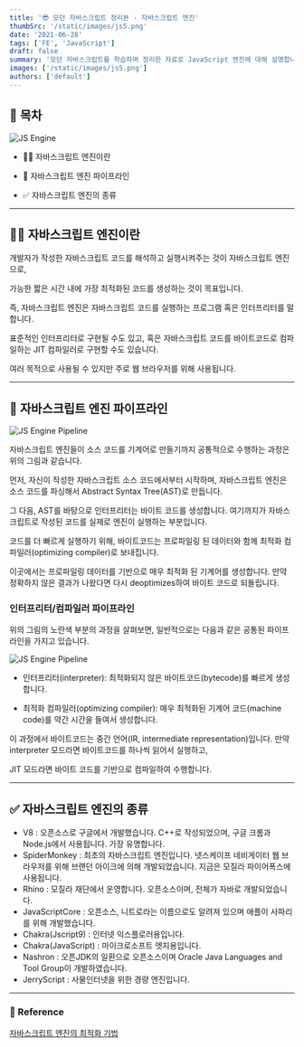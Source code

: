 ```yaml
---
title: '😎 모던 자바스크립트 정리본 - 자바스크립트 엔진'
thumbSrc: '/static/images/js5.png'
date: '2021-06-28'
tags: ['FE', 'JavaScript']
draft: false
summary: '모던 자바스크립트를 학습하며 정리한 자료로 JavaScript 엔진에 대해 설명합니다.'
images: ['/static/images/js5.png']
authors: ['default']
---
```


## 📌 목차

![JS Engine](/static/images/js5.png)

- 💁🏻 자바스크립트 엔진이란

- 🚂 자바스크립트 엔진 파이프라인

- ✅ 자바스크립트 엔진의 종류

---

## 💁🏻 자바스크립트 엔진이란

개발자가 작성한 자바스크립트 코드를 해석하고 실행시켜주는 것이 자바스크립트 엔진으로,

가능한 짧은 시간 내에 가장 최적화된 코드를 생성하는 것이 목표입니다.

즉, 자바스크립트 엔진은 자바스크립트 코드를 실행하는 프로그램 혹은 인터프리터를 말합니다.

표준적인 인터프리터로 구현될 수도 있고, 혹은 자바스크립트 코드를 바이트코드로 컴파일하는 JIT 컴파일러로 구현할 수도 있습니다.

여러 목적으로 사용될 수 있지만 주로 웹 브라우저를 위해 사용됩니다.

---

## 🚂 자바스크립트 엔진 파이프라인

![JS Engine Pipeline](/static/images/js-engine1.png)

자바스크립트 엔진들이 소스 코드를 기계어로 만들기까지 공통적으로 수행하는 과정은 위의 그림과 같습니다.

먼저, 자신이 작성한 자바스크립트 소스 코드에서부터 시작하며, 자바스크립트 엔진은 소스 코드를 파싱해서 Abstract Syntax Tree(AST)로 만듭니다.

그 다음, AST를 바탕으로 인터프리터는 바이트 코드를 생성합니다. 여기까지가 자바스크립트로 작성된 코드를 실제로 엔진이 실행하는 부분입니다.

코드를 더 빠르게 실행하기 위해, 바이트코드는 프로파일링 된 데이터와 함께 최적화 컴파일러(optimizing compiler)로 보내집니다.

이곳에서는 프로파일링 데이터를 기반으로 매우 최적화 된 기계어를 생성합니다. 만약 정확하지 않은 결과가 나왔다면 다시 deoptimizes하여 바이트 코드로 되돌립니다.

### 인터프리터/컴파일러 파이프라인

위의 그림의 노란색 부분의 과정을 살펴보면, 일반적으로는 다음과 같은 공통된 파이프라인을 가지고 있습니다.

![JS Engine Pipeline](/static/images/js-engine2.png)

- 인터프리터(interpreter): 최적화되지 않은 바이트코드(bytecode)를 빠르게 생성합니다.

- 최적화 컴파일러(optimizing compiler): 매우 최적화된 기계어 코드(machine code)를 약간 시간을 들여서 생성합니다.

이 과정에서 바이트코드는 중간 언어(IR, intermediate representation)입니다. 만약 interpreter 모드라면 바이트코드를 하나씩 읽어서 실행하고,

JIT 모드라면 바이트 코드를 기반으로 컴파일하여 수행합니다.

---

## ✅ 자바스크립트 엔진의 종류

- V8 : 오픈소스로 구글에서 개발했습니다. C++로 작성되었으며, 구글 크롬과 Node.js에서 사용됩니다. 가장 유명합니다.
- SpiderMonkey : 최초의 자바스크립트 엔진입니다. 넷스케이프 네비게이터 웹 브라우저를 위해 브랜던 아이크에 의해 개발되었습니다. 지금은 모질라 파이어폭스에 사용됩니다.
- Rhino : 모질라 재단에서 운영합니다. 오픈소스이며, 전체가 자바로 개발되었습니다.
- JavaScriptCore : 오픈소스, 니트로라는 이름으로도 알려져 있으며 애플이 사파리를 위해 개발했습니다.
- Chakra(Jscript9) : 인터넷 익스플로러용입니다.
- Chakra(JavaScript) : 마이크로소프트 엣지용입니다.
- Nashron : 오픈JDK의 일환으로 오픈소스이며 Oracle Java Languages and Tool Group이 개발하였습니다.
- JerryScript : 사물인터넷을 위한 경량 엔진입니다.

---

### 🔗 Reference

[자바스크립트 엔진의 최적화 기법](https://meetup.toast.com/posts/77)
